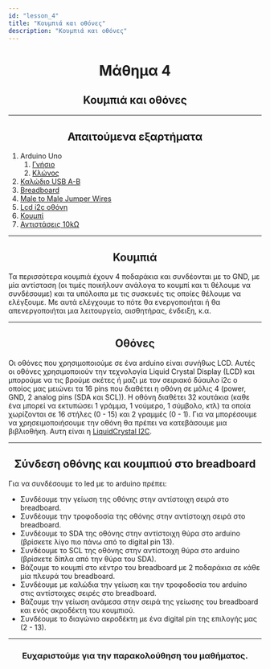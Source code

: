 ```yaml
---
id: "lesson_4"
title: "Κουμπιά και οθόνες"
description: "Κουμπιά και οθόνες"
---
```


<h1 style="text-align: center;"> Μάθημα 4 </h1>

<h2 style="text-align: center;"> Κουμπιά και οθόνες </h2>

---

<h2 style="text-align: center;"> Απαιτούμενα εξαρτήματα </h2>

1. Arduino Uno
    1. [Γνήσιο](https://grobotronics.com/arduino-uno-rev3.html)
    2. [Κλώνος](https://grobotronics.com/funduino-uno-rev3.html)
2. [Καλώδιο USB A-B](https://grobotronics.com/usb-2.0-a-b-1.8m.html)
3. [Breadboard](https://grobotronics.com/breadboard-400-tie-point-white-half-size.html)
4. [Male to Male Jumper Wires](https://grobotronics.com/jumper-wires-15cm-male-to-male-pack-of-10.html)
5. [Lcd i2c οθόνη](https://grobotronics.com/basic-16x2-character-lcd-white-on-blue-5v-i2c-protocol.html)
6. [Κουμπί](https://grobotronics.com/tact-switch-6x6mm-5mm-4pins.html)
7. [Αντιστάσεις 10kΩ](https://grobotronics.com/carbon-1-4w-5-10kohm.html)

---

<h2 style="text-align: center;"> Κουμπιά </h2>

Τα περισσότερα κουμπιά έχουν 4 ποδαράκια και συνδέονται με το GND, με μία αντίσταση (οι τιμές ποικήλουν ανάλογα το κουμπί και τι θέλουμε να συνδέσουμε) και τα υπόλοιπα με τις συσκευές τις οποίες θέλουμε να ελέγξουμε.
Με αυτά ελέγχουμε το πότε θα ενεργοποιήται ή θα απενεργοποιήται μια λειτουργεία, αισθητήρας, ένδειξη, κ.α.

---

<h2 style="text-align: center;"> Οθόνες </h2>

Οι οθόνες που χρησιμοποιούμε σε ένα arduino είναι συνήθως LCD. 
Αυτές οι οθόνες χρησιμοποιούν την τεχνολογία Liquid Crystal Display (LCD) και μπορούμε να τις βρούμε σκέτες ή μαζι με τον σειριακό δύαυλο i2c ο οποίος μας μειώνει τα 16 pins που διαθέτει η οθόνη σε μόλις 4 (power, GND, 2 analog pins (SDA και SCL)).
Η οθόνη διαθέτει 32 κουτάκια (καθε ένα μπορεί να εκτυπώσει 1 γράμμα, 1 νούμερο, 1 σύμβολο, κτλ) τα οποία χωρίζονται σε 16 στήλες (0 - 15) και 2 γραμμές (0 - 1).
Για να μπορέσουμε να χρησειμοποιήσουμε την οθόνη θα πρέπει να κατεβάσουμε μια βιβλιοθήκη. Αυτη είναι η [LiquidCrystal I2C](https://grobotronics.com/arduino-uno-rev3.html).

---

<h2 style="text-align: center;"> Σύνδεση οθόνης και κουμπιού στο breadboard </h2>

Για να συνδέσουμε το led με το arduino πρέπει:
- Συνδέουμε την γείωση της οθόνης στην αντίστοιχη σειρά στο breadboard.
- Συνδέουμε την τροφοδοσία της οθόνης στην αντίστοιχη σειρά στο breadboard.
- Συνδέουμε το SDA της οθόνης στην αντίστοιχη θύρα στο arduino (βρίσκετε λίγο πιο πάνω από το digital pin 13).
- Συνδέουμε το SCL της οθόνης στην αντίστοιχη θύρα στο arduino (βρίσκετε δίπλα από την θύρα του SDA).
- Βάζουμε το κουμπί στο κέντρο του breadboard με 2 ποδαράκια σε κάθε μία πλευρά του breadboard.
- Συνδέουμε με καλώδια την γείωση και την τροφοδοσία του arduino στις αντίστοιχες σειρές στο breadboard.
- Βάζουμε την γείωση ανάμεσα στην σειρά της γείωσης του breadboard και ενός ακροδέκτη του κουμπιού.
- Συνδέουμε το διαγώνιο ακροδέκτη με ένα digital pin της επιλογής μας (2 - 13).

---

<h3 style="text-align: center;"> Ευχαριστούμε για την παρακολούθηση του μαθήματος. </h3>